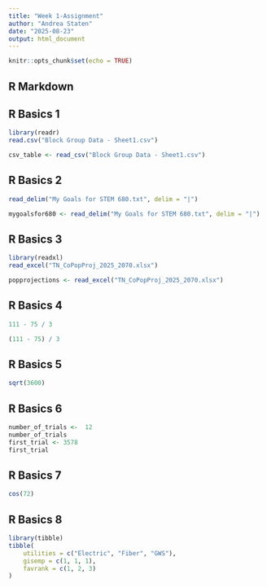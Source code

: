 ```yaml
---
title: "Week 1-Assignment"
author: "Andrea Staten"
date: "2025-08-23"
output: html_document
---
```


```r
knitr::opts_chunk$set(echo = TRUE)
```

## R Markdown

## R Basics 1
```r
library(readr)
read.csv("Block Group Data - Sheet1.csv")
```

```r
csv_table <- read_csv("Block Group Data - Sheet1.csv")
```

## R Basics 2
```r
read_delim("My Goals for STEM 680.txt", delim = "|")
```

```r
mygoalsfor680 <- read_delim("My Goals for STEM 680.txt", delim = "|")
```

## R Basics 3
```r
library(readxl)
read_excel("TN_CoPopProj_2025_2070.xlsx")
```

```r
popprojections <- read_excel("TN_CoPopProj_2025_2070.xlsx")
```

## R Basics 4
```r
111 - 75 / 3
```
```r
(111 - 75) / 3
```

## R Basics 5
```r
sqrt(3600)
```

## R Basics 6
```r
number_of_trials <-  12
number_of_trials
first_trial <- 3578
first_trial
```

## R Basics 7
```r
cos(72)
```

## R Basics 8
```r
library(tibble)
tibble(
    utilities = c("Electric", "Fiber", "GWS"),
    gisemp = c(1, 1, 1),
    favrank = c(1, 2, 3)
)
```

